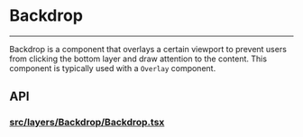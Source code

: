 

<Meta title="Docs/Components/Layers/Backdrop" />

# Backdrop

---

Backdrop is a component that overlays a certain viewport to
prevent users from clicking the bottom layer and draw attention
to the content. This component is typically used with a `Overlay` component.

<Canvas of={BackdropStories.Simple} sourceState="shown"/>

## API
### [src/layers/Backdrop/Backdrop.tsx](https://github.com/reaviz/rdk/blob/master/src/layers/Backdrop/Backdrop.tsx)

<Controls of={BackdropStories.Simple} />
